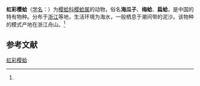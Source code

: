 {{Speciesbox
| name = 虹彩樱蛤
| status = 
| status_system = 
| image = 
| genus = Tellina
| species = iridescens
| authority = (Benson, 1842)<ref name='id11403'>{{cite web| url =http://www.bioinfo.cn/db05/BjdwSpecies.php?action=view&id=11403| title =虹彩樱蛤| work =《中国动物物种编目数据库》| publisher =中国科学院微生物研究所| author =中国科学院动物研究所| accessdate =2009-04-28| archive-date =2016-03-05| archive-url =https://web.archive.org/web/20160305065655/http://www.bioinfo.cn/db05/BjdwSpecies.php?action=view&id=11403| dead-url =yes}}</ref>
}}

'''虹彩樱蛤'''（[[学名|学名]]：{{lang|la|''Tellina iridescens''}}）为[[樱蛤科|樱蛤科]][[樱蛤属|樱蛤属]]的动物，俗名'''海瓜子'''、'''梅蛤'''、'''扁蛤'''，是中国的特有物种。分布于[[浙江|浙江]]等地，生活环境为海水，一般栖息于潮间带的泥沙。该物种的模式产地在浙江舟山。<ref name='id11403'/>

== 参考文献 ==
{{reflist}}

{{Wikispecies|Tellina iridescens}}
{{Taxonbar|from=Q15230495}}

[[Category:樱蛤属|虹彩樱蛤]]


{{软体动物小作品}}